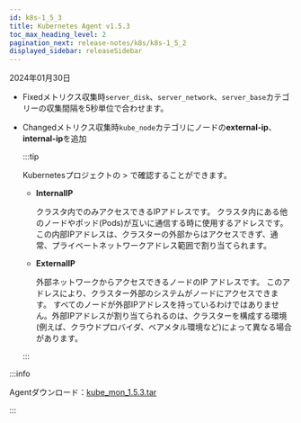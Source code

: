 ```yaml
---
id: k8s-1_5_3
title: Kubernetes Agent v1.5.3
toc_max_heading_level: 2
pagination_next: release-notes/k8s/k8s-1_5_2
displayed_sidebar: releaseSidebar
---
```


2024年01月30日

- <Status>Fixed</Status>メトリクス収集時<code>server_disk</code>、<code>server_network</code>、<code>server_base</code>カテゴリーの収集間隔を5秒単位で合わせます。

- <Status>Changed</Status>メトリクス収集時<code>kube_node</code>カテゴリにノードの<b>external-ip</b>、<b>internal-ip</b>を追加

  :::tip

  Kubernetesプロジェクトの<Cmdname sid="sitemap" className="uitext" /> > <Cmdname sid="tag_count" className="uitext" />で確認することができます。

  - **InternalIP**

    クラスタ内でのみアクセスできるIPアドレスです。 クラスタ内にある他のノードやポッド(Pods)が互いに通信する時に使用するアドレスです。 この内部IPアドレスは、クラスターの外部からはアクセスできず、通常、プライベートネットワークアドレス範囲で割り当てられます。

  - **ExternalIP**

    外部ネットワークからアクセスできるノードのIP アドレスです。 このアドレスにより、クラスター外部のシステムがノードにアクセスできます。 すべてのノードが外部IPアドレスを持っているわけではありません。外部IPアドレスが割り当てられるのは、クラスターを構成する環境(例えば、クラウドプロバイダ、ベアメタル環境など)によって異なる場合があります。

  :::

:::info

Agentダウンロード：[kube_mon_1.5.3.tar](https://repo.whatap.io/docker/kube_mon_1.5.3.tar)

:::

